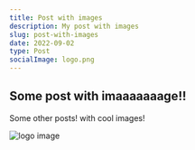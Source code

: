 ```yaml
---
title: Post with images
description: My post with images
slug: post-with-images
date: 2022-09-02
type: Post
socialImage: logo.png
---
```


## Some post with imaaaaaaage!!

Some other posts! with cool images!

![logo image](/images/logo.png)
